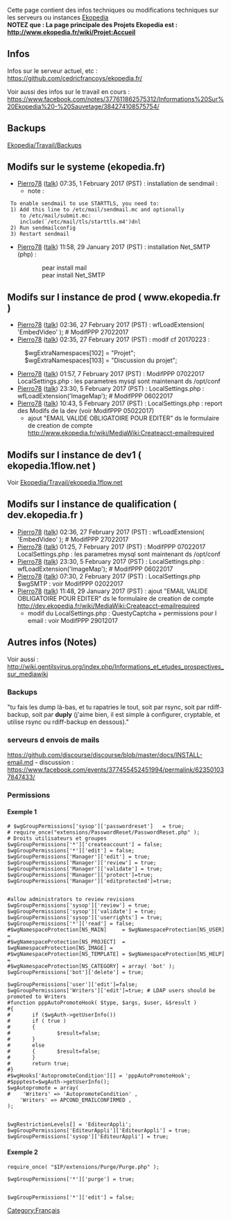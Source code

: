 Cette page contient des infos techniques ou modifications techniques sur les serveurs ou instances [[Ekopedia]]
<br>'''NOTEZ que : La page principale des Projets Ekopedia est : http://www.ekopedia.fr/wiki/Projet:Accueil
'''

== Infos ==

Infos sur le serveur actuel, etc : https://github.com/cedricfrancoys/ekopedia.fr/

Voir aussi des infos sur le travail en cours : https://www.facebook.com/notes/377611862575312/Informations%20Sur%20Ekopedia%20-%20Sauvetage/384274108575754/

== Backups ==

[[Ekopedia/Travail/Backups]]

== Modifs sur le systeme (ekopedia.fr) ==

* [[User:Pierro78|Pierro78]] ([[User talk:Pierro78|talk]]) 07:35, 1 February 2017 (PST) : installation de sendmail : 
** note : 
  To enable sendmail to use STARTTLS, you need to:
  1) Add this line to /etc/mail/sendmail.mc and optionally
     to /etc/mail/submit.mc:
     include(`/etc/mail/tls/starttls.m4')dnl
  2) Run sendmailconfig
  3) Restart sendmail

* [[User:Pierro78|Pierro78]] ([[User talk:Pierro78|talk]]) 11:58, 29 January 2017 (PST) : installation Net_SMTP (php) :
:: pear install mail
:: pear install Net_SMTP

== Modifs sur l instance de prod ( www.ekopedia.fr ) ==
* [[User:Pierro78|Pierro78]] ([[User talk:Pierro78|talk]]) 02:36, 27 February 2017 (PST) : wfLoadExtension( 'EmbedVideo' ); # ModifPPP 27022017
* [[User:Pierro78|Pierro78]] ([[User talk:Pierro78|talk]]) 02:35, 27 February 2017 (PST) : modif cf 20170223 :
: $wgExtraNamespaces[102] = "Projet";
: $wgExtraNamespaces[103] = "Discussion du projet";
* [[User:Pierro78|Pierro78]] ([[User talk:Pierro78|talk]]) 01:57, 7 February 2017 (PST) : ModifPPP 07022017 LocalSettings.php  : les parametres mysql sont maintenant ds /opt/conf
* [[User:Pierro78|Pierro78]] ([[User talk:Pierro78|talk]]) 23:30, 5 February 2017 (PST) : LocalSettings.php : wfLoadExtension('ImageMap'); # ModifPPP 06022017
* [[User:Pierro78|Pierro78]] ([[User talk:Pierro78|talk]]) 10:43, 5 February 2017 (PST) : LocalSettings.php : report des Modifs de la dev (voir ModifPPP 05022017)
**  ajout "EMAIL VALIDE OBLIGATOIRE POUR EDITER" ds le formulaire de creation de compte http://www.ekopedia.fr/wiki/MediaWiki:Createacct-emailrequired

== Modifs sur l instance de dev1 ( ekopedia.1flow.net ) ==
Voir [[Ekopedia/Travail/ekopedia.1flow.net]]

== Modifs sur l instance de qualification ( dev.ekopedia.fr ) ==

* [[User:Pierro78|Pierro78]] ([[User talk:Pierro78|talk]]) 02:36, 27 February 2017 (PST) : wfLoadExtension( 'EmbedVideo' ); # ModifPPP 27022017
* [[User:Pierro78|Pierro78]] ([[User talk:Pierro78|talk]]) 01:25, 7 February 2017 (PST) : ModifPPP 07022017 LocalSettings.php  : les parametres mysql sont maintenant ds /opt/conf
* [[User:Pierro78|Pierro78]] ([[User talk:Pierro78|talk]]) 23:30, 5 February 2017 (PST) : LocalSettings.php : wfLoadExtension('ImageMap'); # ModifPPP 06022017
* [[User:Pierro78|Pierro78]] ([[User talk:Pierro78|talk]]) 07:30, 2 February 2017 (PST) :  LocalSettings.php $wgSMTP : voir ModifPPP 02022017
* [[User:Pierro78|Pierro78]] ([[User talk:Pierro78|talk]]) 11:48, 29 January 2017 (PST) : ajout "EMAIL VALIDE OBLIGATOIRE POUR EDITER" ds le formulaire de creation de compte http://dev.ekopedia.fr/wiki/MediaWiki:Createacct-emailrequired
** modif du LocalSettings.php : QuestyCaptcha + permissions pour l email : voir ModifPPP 29012017

== Autres infos (Notes) ==
Voir aussi : http://wiki.gentilsvirus.org/index.php/Informations_et_etudes_prospectives_sur_mediawiki

=== Backups ===

"tu fais les dump là-bas, et tu rapatries le tout, soit par rsync, soit par rdiff-backup, soit par '''duply''' (j'aime bien, il est simple à configurer, cryptable, et utilise rsync ou rdiff-backup en dessous)."

=== serveurs d envois de mails ===

https://github.com/discourse/discourse/blob/master/docs/INSTALL-email.md - discussion : https://www.facebook.com/events/377455452451994/permalink/623501037847433/

=== Permissions ===

==== Exemple 1 ====
<pre>
# $wgGroupPermissions['sysop']['passwordreset']   = true;
# require_once("extensions/PasswordReset/PasswordReset.php" );
# Droits utilisateurs et groupes
$wgGroupPermissions['*']['createaccount'] = false;
$wgGroupPermissions['*']['edit'] = false;
$wgGroupPermissions['Manager']['edit'] = true;
$wgGroupPermissions['Manager']['review'] = true;
$wgGroupPermissions['Manager']['validate'] = true;
$wgGroupPermissions['Manager']['protect']=true;
$wgGroupPermissions['Manager']['editprotected']=true;


#allow administrators to review revisions
$wgGroupPermissions['sysop']['review'] = true;
$wgGroupPermissions['sysop']['validate'] = true;
$wgGroupPermissions['sysop']['userrights'] = true;
$wgGroupPermissions['*']['read'] = false;
#$wgNamespaceProtection[NS_MAIN]     = $wgNamespaceProtection[NS_USER]  =
#$wgNamespaceProtection[NS_PROJECT]  = $wgNamespaceProtection[NS_IMAGE] =
#$wgNamespaceProtection[NS_TEMPLATE] = $wgNamespaceProtection[NS_HELP]  =
#$wgNamespaceProtection[NS_CATEGORY] = array( 'bot' );
$wgGroupPermissions['bot']['delete'] = true;

$wgGroupPermissions['user']['edit']=false;
$wgGroupPermissions['Writers']['edit']=true; # LDAP users should be promoted to Writers
#function pppAutoPromoteHook( $type, $args, $user, &$result )
#{
#       if ($wgAuth->getUserInfo())
#       if ( true )
#       {
#               $result=false;
#       }
#       else
#       {       $result=false;
#       }
#       return true;
#}
#$wgHooks['AutopromoteCondition'][] = 'pppAutoPromoteHook';
#$ppptest=$wgAuth->getUserInfo();
$wgAutopromote = array(
#    'Writers' => 'AutopromoteCondition' ,
    'Writers' => APCOND_EMAILCONFIRMED ,
);


$wgRestrictionLevels[] = 'EditeurAppli';
$wgGroupPermissions['EditeurAppli']['EditeurAppli'] = true;
$wgGroupPermissions['sysop']['EditeurAppli'] = true;

</pre>

==== Exemple 2 ====

<pre>
require_once( "$IP/extensions/Purge/Purge.php" );

$wgGroupPermissions['*']['purge'] = true;


$wgGroupPermissions['*']['edit'] = false;


</pre>


[[Category:Français]]